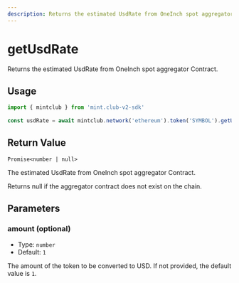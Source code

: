 ```yaml
---
description: Returns the estimated UsdRate from OneInch spot aggregator Contract.
---
```


# getUsdRate 

Returns the estimated UsdRate from OneInch spot aggregator Contract.

## Usage

```ts twoslash [example.ts]
import { mintclub } from 'mint.club-v2-sdk'
 
const usdRate = await mintclub.network('ethereum').token('SYMBOL').getUsdRate(100)
```

## Return Value

`Promise<number | null>`

The estimated UsdRate from OneInch spot aggregator Contract. 

Returns null if the aggregator contract does not exist on the chain.

## Parameters

### amount (optional)

- Type: `number`
- Default: `1`

The amount of the token to be converted to USD. If not provided, the default value is `1`.